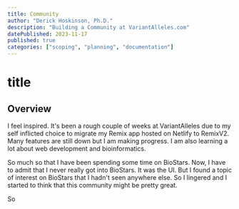```yaml
---
title: Community
author: "Derick Hoskinson, Ph.D."
description: "Building a Community at VariantAlleles.com"
datePublished: 2023-11-17
published: true
categories: ["scoping", "planning", "documentation"]
---
```





# title

## Overview

I feel inspired. It's been a rough couple of weeks at VariantAlleles due to my self inflicted choice to migrate my Remix app hosted on Netlify to RemixV2. Many features are still down but I am making progress. I am also learning a lot about web development and bioinformatics.

So much so that I have been spending some time on BioStars. Now, I have to admit that I never really got into BioStars. It was the UI.
But I found a topic of interest on BioStars that I hadn't seen anywhere else. So I lingered and I started to think that this community might be pretty great.

So

<LikeContainer
            postId={postId}
      />